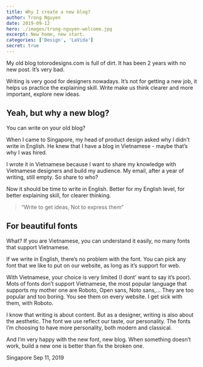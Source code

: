 ```yaml
---
title: Why I create a new blog?
author: Trong Nguyen
date: 2019-09-12
hero: ./images/trong-nguyen-welcome.jpg
excerpt: New home, new start.
categories: ['Design', 'LaVida']
secret: true
---
```


My old blog totorodesigns.com is full of dirt. It has been 2 years with no new post. It’s very bad.

Writing is very good for designers nowadays. It’s not for getting a new job, it helps us practice the explaining skill. Write make us think clearer and more important, explore new ideas.

## Yeah, but why a new blog?
You can write on your old blog?

When I came to Singapore, my head of product design asked why I didn’t write in English. He knew that I have a blog in Vietnamese - maybe that’s why I was hired.

I wrote it in Vietnamese because I want to share my knowledge with Vietnamese designers and build my audience. My email, after a year of writing, still empty. So share to who?

Now it should be time to write in English. Better for my English level, for better explaining skill, for clearer thinking.

> “Write to get ideas, Not to express them”  

## For beautiful fonts
What?
If you are Vietnamese, you can understand it easily, no many fonts that support Vietnamese.

If we write in English, there’s no problem with the font. You can pick any font that we like to put on our website, as long as it’s support for web.

With Vietnamese, your choice is very limited (I dont’ want to say it’s poor). Mots of fonts don’t support Vietnamese, the most popular language that supports my mother one are  Roboto, Open sans, Noto sans,… They are too popular and too boring. You see them on every website. I get sick with them, with Roboto.

I know that writing is about content. But as a designer, writing is also about the aesthetic. The font we use reflect our taste, our personality.
The fonts I’m choosing to have more personality, both modern and classical.

And I’m very happy with the new font, new blog.
When something doesn’t work, build a new one is better than fix the broken one.

Singapore
Sep 11, 2019
